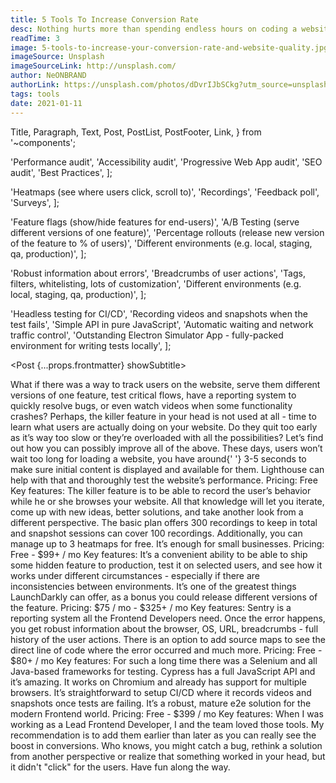 ```yaml
---
title: 5 Tools To Increase Conversion Rate
desc: Nothing hurts more than spending endless hours on coding a website, rolling it out to production, and having close to zero traffic. All our hopes are gone in no time.
readTime: 3
image: 5-tools-to-increase-your-conversion-rate-and-website-quality.jpg
imageSource: Unsplash
imageSourceLink: http://unsplash.com/
author: NeONBRAND
authorLink: https://unsplash.com/photos/dDvrIJbSCkg?utm_source=unsplash&utm_medium=referral&utm_content=creditShareLink
tags: tools
date: 2021-01-11
---
```


  Title,
  Paragraph,
  Text,
  Post,
  PostList,
  PostFooter,
  Link,
} from '~components';

  'Performance audit',
  'Accessibility audit',
  'Progressive Web App audit',
  'SEO audit',
  'Best Practices',
];

  'Heatmaps (see where users click, scroll to)',
  'Recordings',
  'Feedback poll',
  'Surveys',
];

  'Feature flags (show/hide features for end-users)',
  'A/B Testing (serve different versions of one feature)',
  'Percentage rollouts (release new version of the feature to % of users)',
  'Different environments (e.g. local, staging, qa, production)',
];

  'Robust information about errors',
  'Breadcrumbs of user actions',
  'Tags, filters, whitelisting, lots of customization',
  'Different environments (e.g. local, staging, qa, production)',
];

  'Headless testing for CI/CD',
  'Recording videos and snapshots when the test fails',
  'Simple API in pure JavaScript',
  'Automatic waiting and network traffic control',
  'Outstanding Electron Simulator App - fully-packed environment for writing tests locally',
];

<Post {...props.frontmatter} showSubtitle>
  <Title level={3}>Introduction</Title>
  <Paragraph>
    What if there was a way to track users on the website, serve them different
    versions of one feature, test critical flows, have a reporting system to
    quickly resolve bugs, or even watch videos when some functionality crashes?
  </Paragraph>
  <Paragraph>
    Perhaps, the killer feature in your head is not used at all - time to learn
    what users are actually doing on your website. Do they quit too early as
    it’s way too slow or they’re overloaded with all the possibilities?
  </Paragraph>
  <Paragraph lastParagraph>
    Let’s find out how you can possibly improve all of the above.
  </Paragraph>
  <Title level={4} transform="none">
    1.{' '}
    <Link href="https://developers.google.com/web/tools/lighthouse" strong>
      Lighthouse Audit
    </Link>
  </Title>
  <Paragraph>
    These days, users won’t wait too long for loading a website, you have around{' '}
    <Text strong>3-5 seconds</Text> to make sure initial content is displayed
    and available for them. Lighthouse can help with that and thoroughly test
    the website’s performance.
  </Paragraph>
  <Paragraph>
    <Text strong>Pricing:</Text> Free
  </Paragraph>
  <Paragraph>
    <Text strong>Key features:</Text>
  </Paragraph>
  <PostList data={keyFeaturesOne} />
  <Paragraph breakParagraph />
  <Title level={4} transform="none">
    2.{' '}
    <Link href="https://www.hotjar.com/" strong>
      HotJar
    </Link>
  </Title>
  <Paragraph>
    The killer feature is to be able to record the user’s behavior while he or
    she browses your website. All that knowledge will let you iterate, come up
    with new ideas, better solutions, and take another look from a different
    perspective.
  </Paragraph>
  <Paragraph>
    The basic plan offers 300 recordings to keep in total and snapshot sessions
    can cover 100 recordings. Additionally, you can manage up to 3 heatmaps for
    free. It’s enough for small businesses.
  </Paragraph>
  <Paragraph>
    <Text strong>Pricing:</Text> Free - $99+ / mo
  </Paragraph>
  <Paragraph>
    <Text strong>Key features:</Text>
  </Paragraph>
  <PostList data={keyFeaturesTwo} />
  <Paragraph breakParagraph />
  <Title level={4} transform="none">
    3.{' '}
    <Link href="https://launchdarkly.com/" strong>
      LaunchDarkly
    </Link>
  </Title>
  <Paragraph>
    It’s a convenient ability to be able to ship some hidden feature to
    production, test it on selected users, and see how it works under different
    circumstances - especially if there are inconsistencies between
    environments. It’s one of the greatest things LaunchDarkly can offer, as a
    bonus you could release different versions of the feature.
  </Paragraph>
  <Paragraph>
    <Text strong>Pricing:</Text> $75 / mo - $325+ / mo
  </Paragraph>
  <Paragraph>
    <Text strong>Key features:</Text>
  </Paragraph>
  <PostList data={keyFeaturesThree} />
  <Paragraph breakParagraph />
  <Title level={4} transform="none">
    4.{' '}
    <Link href="https://sentry.io/welcome/" strong>
      Sentry
    </Link>
  </Title>
  <Paragraph>
    Sentry is a reporting system all the Frontend Developers need. Once the
    error happens, you get robust information about the browser, OS, URL,
    breadcrumbs - full history of the user actions. There is an option to add
    source maps to see the direct line of code where the error occurred and much
    more.
  </Paragraph>
  <Paragraph>
    <Text strong>Pricing:</Text> Free - $80+ / mo
  </Paragraph>
  <Paragraph>
    <Text strong>Key features:</Text>
  </Paragraph>
  <PostList data={keyFeaturesFour} />
  <Paragraph breakParagraph />
  <Title level={4} transform="none">
    5.{' '}
    <Link href="https://www.cypress.io/" strong>
      Cypress
    </Link>
  </Title>
  <Paragraph>
    For such a long time there was a Selenium and all Java-based frameworks for
    testing. Cypress has a full JavaScript API and it’s amazing. It works on
    Chromium and already has support for multiple browsers. It’s straightforward
    to setup CI/CD where it records videos and snapshots once tests are failing.
    It’s a robust, mature e2e solution for the modern Frontend world.
  </Paragraph>
  <Paragraph>
    <Text strong>Pricing:</Text> Free - $399 / mo
  </Paragraph>
  <Paragraph>
    <Text strong>Key features:</Text>
  </Paragraph>
  <PostList data={keyFeaturesFive} />
  <Paragraph lastParagraph />
  <Title level={3}>Closing Notes</Title>
  <Paragraph>
    When I was working as a Lead Frontend Developer, I and the team loved those
    tools. My recommendation is to add them earlier than later as you can really
    see the boost in conversions. Who knows, you might catch a bug, rethink a
    solution from another perspective or realize that something worked in your
    head, but it didn't "click" for the users. Have fun along the way.
  </Paragraph>
  <PostFooter />
</Post>
